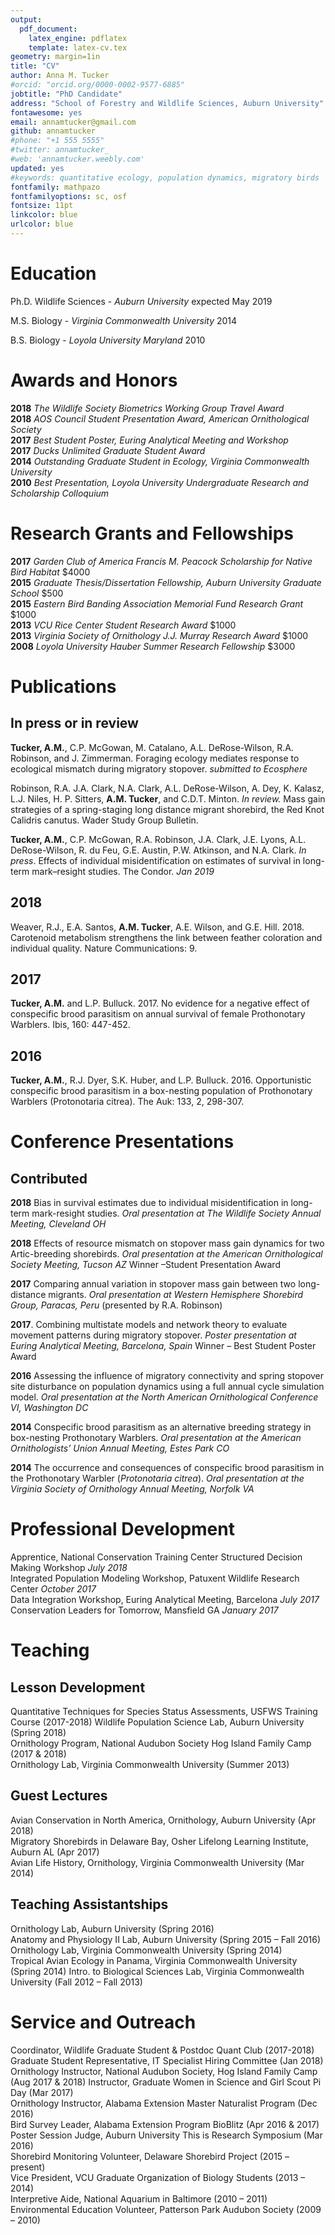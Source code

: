 ```yaml
---
output:
  pdf_document:
    latex_engine: pdflatex
    template: latex-cv.tex
geometry: margin=1in
title: "CV"
author: Anna M. Tucker
#orcid: "orcid.org/0000-0002-9577-6885"
jobtitle: "PhD Candidate"
address: "School of Forestry and Wildlife Sciences, Auburn University"
fontawesome: yes
email: annamtucker@gmail.com
github: annamtucker
#phone: "+1 555 5555"
#twitter: annamtucker_
#web: 'annamtucker.weebly.com'
updated: yes
#keywords: quantitative ecology, population dynamics, migratory birds
fontfamily: mathpazo
fontfamilyoptions: sc, osf
fontsize: 11pt
linkcolor: blue
urlcolor: blue
---
```



# Education

Ph.D. Wildlife Sciences - *Auburn University* \hfill expected May 2019  

M.S. Biology - *Virginia Commonwealth University* \hfill 2014  
  
B.S. Biology - *Loyola University Maryland* \hfill 2010
  
  
     
# Awards and Honors   

**2018** *The Wildlife Society Biometrics Working Group Travel Award*  
**2018** *AOS Council Student Presentation Award, American Ornithological Society*  
**2017** *Best Student Poster, Euring Analytical Meeting and Workshop*  
**2017** *Ducks Unlimited Graduate Student Award*  
**2014** *Outstanding Graduate Student in Ecology, Virginia Commonwealth University*  
**2010** *Best Presentation, Loyola University Undergraduate Research and Scholarship Colloquium*  
    
   
# Research Grants and Fellowships   

**2017** *Garden Club of America Francis M. Peacock Scholarship for Native Bird Habitat* $4000  
**2015** *Graduate Thesis/Dissertation Fellowship, Auburn University Graduate School* $500  
**2015** *Eastern Bird Banding Association Memorial Fund Research Grant* $1000  
**2013** *VCU Rice Center Student Research Award* $1000  
**2013** *Virginia Society of Ornithology J.J. Murray Research Award* $1000  
**2008** *Loyola University Hauber Summer Research Fellowship* $3000  
  
  
# Publications   
   
## **In press or in review**   
  
**Tucker, A.M.**, C.P. McGowan, M. Catalano, A.L. DeRose-Wilson, R.A. Robinson, and J. Zimmerman. Foraging ecology mediates response to ecological mismatch during migratory stopover. *submitted to Ecosphere*
  
Robinson, R.A. J.A. Clark, N.A. Clark, A.L. DeRose-Wilson, A. Dey, K. Kalasz, L.J. Niles, H. P. Sitters, **A.M. Tucker**, and C.D.T. Minton. *In review.* Mass gain strategies of a spring-staging long distance migrant shorebird, the Red Knot Calidris canutus. Wader Study Group Bulletin. 
  
**Tucker, A.M.**, C.P. McGowan, R.A. Robinson, J.A. Clark, J.E. Lyons, A.L. DeRose-Wilson, R. du Feu, G.E. Austin, P.W. Atkinson, and N.A. Clark. *In press*. Effects of individual misidentification on estimates of survival in long-term mark–resight studies. The Condor. *Jan 2019*  
    
## **2018**   
  
Weaver, R.J., E.A. Santos, **A.M. Tucker**, A.E. Wilson, and G.E. Hill. 2018. Carotenoid metabolism strengthens the link between feather coloration and individual quality. Nature Communications: 9.
  
## **2017**   
  
**Tucker, A.M.** and L.P. Bulluck.  2017. No evidence for a negative effect of conspecific brood parasitism on annual survival of female Prothonotary Warblers. Ibis, 160: 447-452.
  
## **2016**   
  
**Tucker, A.M.**, R.J. Dyer, S.K. Huber, and L.P. Bulluck. 2016. Opportunistic conspecific brood parasitism in a box-nesting population of Prothonotary Warblers (Protonotaria citrea). The Auk: 133, 2, 298-307.
    
  
# Conference Presentations   
  
## **Contributed**  
  
**2018** Bias in survival estimates due to individual misidentification in long-term mark-resight studies. *Oral presentation at The Wildlife Society Annual Meeting, Cleveland OH*
  
**2018** Effects of resource mismatch on stopover mass gain dynamics for two Artic-breeding shorebirds. *Oral presentation at the American Ornithological Society Meeting, Tucson AZ* Winner –Student Presentation Award
  
**2017** Comparing annual variation in stopover mass gain between two long-distance migrants. *Oral presentation at Western Hemisphere Shorebird Group, Paracas, Peru* (presented by R.A. Robinson)
  
**2017**. Combining multistate models and network theory to evaluate movement patterns during migratory stopover. *Poster presentation at Euring Analytical Meeting, Barcelona, Spain* Winner – Best Student Poster Award
  
**2016** Assessing the influence of migratory connectivity and spring stopover site disturbance on population dynamics using a full annual cycle simulation model. *Oral presentation at the North American Ornithological Conference VI, Washington DC*
  
**2014** Conspecific brood parasitism as an alternative breeding strategy in box-nesting Prothonotary Warblers. *Oral presentation at the American Ornithologists’ Union Annual Meeting, Estes Park CO*
  
**2014** The occurrence and consequences of conspecific brood parasitism in the Prothonotary Warbler (*Protonotaria citrea*).  *Oral presentation at the Virginia Society of Ornithology Annual Meeting, Norfolk VA*  
  
  
# Professional Development   

Apprentice, National Conservation Training Center Structured Decision Making Workshop *July 2018*  
Integrated Population Modeling Workshop, Patuxent Wildlife Research Center *October 2017*  
Data Integration Workshop, Euring Analytical Meeting, Barcelona *July 2017*    
Conservation Leaders for Tomorrow, Mansfield GA *January 2017*  
  
  
# Teaching  
  
## **Lesson Development**  
Quantitative Techniques for Species Status Assessments, USFWS Training Course (2017-2018) Wildlife Population Science Lab, Auburn University (Spring 2018)  
Ornithology Program, National Audubon Society Hog Island Family Camp (2017 & 2018)  
Ornithology Lab, Virginia Commonwealth University (Summer 2013)  
  
## **Guest Lectures**  
Avian Conservation in North America, Ornithology, Auburn University (Apr 2018)  
Migratory Shorebirds in Delaware Bay, Osher Lifelong Learning Institute, Auburn AL (Apr 2017)  
Avian Life History, Ornithology, Virginia Commonwealth University (Mar 2014)  
  
## **Teaching Assistantships**  
Ornithology Lab, Auburn University (Spring 2016)  
Anatomy and Physiology II Lab, Auburn University (Spring 2015 – Fall 2016)  
Ornithology Lab, Virginia Commonwealth University (Spring 2014)  
Tropical Avian Ecology in Panama, Virginia Commonwealth University (Spring 2014)  Intro. to Biological Sciences Lab, Virginia Commonwealth University (Fall 2012 – Fall 2013)   
  
  
# Service and Outreach  
Coordinator, Wildlife Graduate Student & Postdoc Quant Club (2017-2018)  
Graduate Student Representative, IT Specialist Hiring Committee (Jan 2018)  
Ornithology Instructor, National Audubon Society, Hog Island Family Camp (Aug 2017 & 2018)
Instructor, Graduate Women in Science and Girl Scout Pi Day (Mar 2017)  
Ornithology Instructor, Alabama Extension Master Naturalist Program (Dec 2016)  
Bird Survey Leader, Alabama Extension Program BioBlitz (Apr 2016 & 2017)  
Poster Session Judge, Auburn University This is Research Symposium (Mar 2016)  
Shorebird Monitoring Volunteer, Delaware Shorebird Project (2015 – present)  
Vice President, VCU Graduate Organization of Biology Students (2013 – 2014)  
Interpretive Aide, National Aquarium in Baltimore (2010 – 2011)  
Environmental Education Volunteer, Patterson Park Audubon Society (2009 – 2010)  